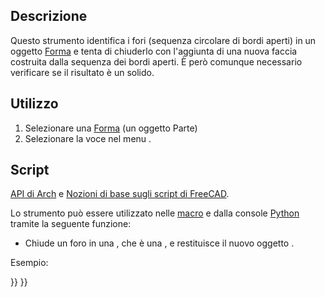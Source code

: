 <languages/>

<div class="mw-translate-fuzzy">
{{Docnav/it
|[[Arch_RemoveShape/it|Rimuovi forma]]
|[[Arch_MergeWalls/it|Unisci Muri]]
|[[Arch_Workbench/it|Arch]]
|IconL=Arch_RemoveShape.svg
|IconR=Arch_MergeWalls.svg
|IconC=Workbench_Arch.svg
}}
</div>

<div class="mw-translate-fuzzy">
{{GuiCommand/it
|Name=Arch CloseHoles
|Name/it=Chiudi fori
|MenuLocation=Arch → Utilità → Chiudi fori
|Workbenches=[[Arch_Workbench/it|Arch]]
|SeeAlso=[[Arch_Check/it|Controlla]]
}}
</div>

<span id="Description"></span>
==Descrizione==

Questo strumento identifica i fori (sequenza circolare di bordi aperti) in un oggetto [[Part_Workbench/it|Forma]] e tenta di chiuderlo con l'aggiunta di una nuova faccia costruita dalla sequenza dei bordi aperti. È però comunque necessario verificare se il risultato è un solido.

<span id="Usage"></span>
==Utilizzo==

<div class="mw-translate-fuzzy">
# Selezionare una [[Part_Workbench/it|Forma]] (un oggetto Parte)
# Selezionare la voce {{Button|[[Image:Arch CloseHoles.svg|16px]] [[Arch_CloseHoles/it|Chiudi fori]]}} nel menu {{MenuCommand|Arch → Utilità → Chiudi fori}}.
</div>

<span id="Scripting"></span>
==Script==

{{Emphasis|Vedere anche:}} [[Arch_API/it|API di Arch]] e [[FreeCAD_Scripting_Basics/it|Nozioni di base sugli script di FreeCAD]].

Lo strumento può essere utilizzato nelle [[Macros/it|macro]] e dalla console [[Python/it|Python]] tramite la seguente funzione:
{{Code|code=
solid = closeHole(shape)
}}

* Chiude un foro in una {{incode|shape}}, che è una {{incode|Part.Shape}}, e restituisce il nuovo oggetto {{incode|solid}}.

Esempio:
{{Code|code=
import FreeCAD, Draft, Arch

Line = Draft.makeWire([FreeCAD.Vector(0, 0, 0),FreeCAD.Vector(2000, 2000, 0)])
Wall = Arch.makeWall(Line, width=150, height=3000)

Box = FreeCAD.ActiveDocument.addObject("Part::Box", "Box")
Box.Length = 900
Box.Width = 450
Box.Height = 2000
FreeCAD.ActiveDocument.recompute()

Draft.rotate(Box, 45)
Draft.move(Box, FreeCAD.Vector(1000, 700, 0))

Arch.removeComponents(Box, Wall)
FreeCAD.ActiveDocument.recompute() 

solid = Arch.closeHole(Wall.Shape)
}}


<div class="mw-translate-fuzzy">
{{Docnav/it
|[[Arch_RemoveShape/it|Rimuovi forma]]
|[[Arch_MergeWalls/it|Unisci Muri]]
|[[Arch_Workbench/it|Arch]]
|IconL=Arch_RemoveShape.svg
|IconR=Arch_MergeWalls.svg
|IconC=Workbench_Arch.svg
}}
</div>

{{BIM_Tools_navi{{#translation:}}}}
{{Userdocnavi{{#translation:}}}}